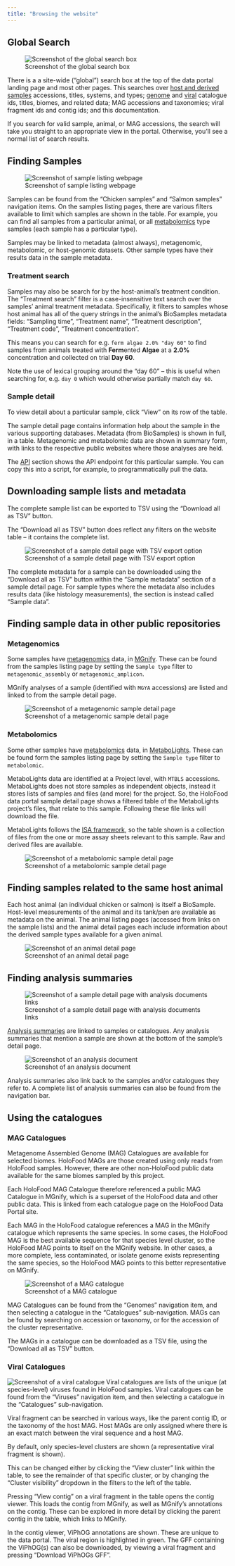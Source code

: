 ```yaml
---
title: "Browsing the website"
---
```


## Global Search
![Screenshot of the global search box](/img/website/global-search.png)

There is a a site-wide ("global") search box at the top of the data portal landing page and most other pages.
This searches over [host and derived samples](datasets.qmd#ena-samples) accessions, titles, systems, and types; [genome](datasets.qmd#metagenome-assembled-genome-mag-catalogues) and [viral](datasets.qmd#viral-fragment-catalogues) catalogue ids, titles, biomes, and related data; MAG accessions and taxonomies; viral fragment ids and contig ids; and this documentation.

If you search for valid sample, animal, or MAG accessions, the search will take you straight to an appropriate view in the portal.
Otherwise, you'll see a normal list of search results.


## Finding Samples
![Screenshot of sample listing webpage](/img/website/find-samples.png)

Samples can be found from the "Chicken samples" and "Salmon samples" navigation items.
On the samples listing pages, there are various filters available to limit which samples are shown in the table.
For example, you can find all samples from a particular animal,
or all [metabolomics](datasets.qmd#metabolights-metabolomics) type samples (each sample has a particular type).

Samples may be linked to metadata (almost always), metagenomic, metabolomic, or host-genomic datasets.
Other sample types have their results data in the sample metadata.

### Treatment search
Samples may also be search for by the host-animal's treatment condition.
The "Treatment search" filter is a case-insensitive text search over the samples’ animal treatment metadata.
Specifically, it filters to samples whose host animal has all of the query strings in the animal's BioSamples metadata fields: "Sampling time", "Treatment name", "Treatment description", "Treatment code", "Treatment concentration".

This means you can search for e.g. `ferm algae 2.0% "day 60"` to find samples from animals treated with **Ferm**ented **Algae** at a **2.0%** concentration and collected on trial **Day 60**.

Note the use of lexical grouping around the "day 60" – this is useful when searching for, e.g. `day 0` which would otherwise partially match `day 60`.

### Sample detail
To view detail about a particular sample, click "View" on its row of the table.

The sample detail page contains information help about the sample in the various supporting databases.
Metadata (from BioSamples) is shown in full, in a table.
Metagenomic and metabolomic data are shown in summary form, with links to the respective public websites where those analyses are held.

The [API](api.ipynb) section shows the API endpoint for this particular sample.
You can copy this into a script, for example, to programmatically pull the data.

## Downloading sample lists and metadata
The complete sample list can be exported to TSV using the "Download all as TSV" button.

:::{.callout-note}
The "Download all as TSV" button does reflect any filters on the website table – it contains the complete list.
:::

![Screenshot of a sample detail page with TSV export option](/img/website/sample-detail.png)

The complete metadata for a sample can be downloaded using the "Download all as TSV" button within the "Sample metadata" section
of a sample detail page.
For sample types where the metadata also includes results data (like histology measurements),
the section is instead called "Sample data".


## Finding sample data in other public repositories
### Metagenomics
Some samples have [metagenomics](datasets.qmd#mgnify-metagenomics) data, in [MGnify](https://www.ebi.ac.uk/metagenomics).
These can be found from the samples listing page by setting the `Sample type` filter to `metagenomic_assembly` or `metagenomic_amplicon`.

MGnify analyses of a sample (identified with `MGYA` accessions) are listed and linked to from the sample detail page.

![Screenshot of a metagenomic sample detail page](/img/website/sample-with-metagenomics.png)

### Metabolomics
Some other samples have [metabolomics](datasets.qmd#metabolights-metabolomics) data, in [MetaboLights](https://www.ebi.ac.uk/metabolights).
These can be found form the samples listing page by setting the `Sample type` filter to `metabolomic`.

MetaboLights data are identified at a Project level, with `MTBLS` accessions.
MetaboLights does not store samples as independent objects, instead it stores lists of samples and files (and more) for the project.
So, the HoloFood data portal sample detail page shows a filtered table of the MetaboLights project's files,
that relate to this sample.
Following these file links will download the file.

MetaboLights follows the [ISA framework](https://isa-tools.org), so the table shown is a collection of files from the one or more assay sheets 
relevant to this sample.
Raw and derived files are available.

![Screenshot of a metabolomic sample detail page](/img/website/sample-with-metabolomics.png)

## Finding samples related to the same host animal
Each host animal (an individual chicken or salmon) is itself a BioSample.
Host-level measurements of the animal and its tank/pen are available as metadata on the animal.
The animal listing pages (accessed from links on the sample lists) and the animal detail pages each include
information about the derived sample types available for a given animal.

![Screenshot of an animal detail page](/img/website/animal-detail.png)


## Finding analysis summaries
![Screenshot of a sample detail page with analysis documents links](/img/website/sample-analysis-summaries.png)

[Analysis summaries](datasets.qmd#summary-analyses) are linked to samples or catalogues.
Any analysis summaries that mention a sample are shown at the bottom of the sample's detail page.

![Screenshot of an analysis document](/img/website/analysis-summary.png)

Analysis summaries also link back to the samples and/or catalogues they refer to.
A complete list of analysis summaries can also be found from the navigation bar.

## Using the catalogues
### MAG Catalogues
Metagenome Assembled Genome (MAG) Catalogues are available for selected biomes.
HoloFood MAGs are those created using only reads from HoloFood samples.
However, there are other non-HoloFood public data available for the same biomes sampled by this project.

Each HoloFood MAG Catalogue therefore referenced a public MAG Catalogue in MGnify,
which is a superset of the HoloFood data and other public data.
This is linked from each catalogue page on the HoloFood Data Portal site.

Each MAG in the HoloFood catalogue references a MAG in the MGnify catalogue which represents the same species.
In some cases, the HoloFood MAG is the best available sequence for that species level cluster, so the HoloFood MAG
points to itself on the MGnify website.
In other cases, a more complete, less contaminated, or isolate genome exists representing the same species,
so the HoloFood MAG points to this better representative on MGnify.

![Screenshot of a MAG catalogue](/img/website/mag-catalogue.png)

MAG Catalogues can be found from the "Genomes" navigation item, and then selecting a catalogue in the "Catalogues" sub-navigation.
MAGs can be found by searching on accession or taxonomy, or for the accession of the cluster representative.

The MAGs in a catalogue can be downloaded as a TSV file, using the "Download all as TSV" button.

### Viral Catalogues
![Screenshot of a viral catalogue](/img/website/viral-catalogue.png)
Viral catalogues are lists of the unique (at species-level) viruses found in HoloFood samples.
Viral catalogues can be found from the "Viruses" navigation item, and then selecting a catalogue in the "Catalogues" sub-navigation.

Viral fragment can be searched in various ways, like the parent contig ID, or the taxonomy of the host MAG.
Host MAGs are only assigned where there is an exact match between the viral sequence and a host MAG.

By default, only species-level clusters are shown (a representative viral fragment is shown).

This can be changed either by clicking the "View cluster" link within the table, to see the remainder of that specific cluster,
or by changing the "Cluster visibility" dropdown in the filters to the left of the table.

Pressing "View contig" on a viral fragment in the table opens the contig viewer.
This loads the contig from MGnify, as well as MGnify's annotations on the contig.
These can be explored in more detail by clicking the parent contig in the table, which links to MGnify.

In the contig viewer, ViPhOG annotations are shown. These are unique to the data portal.
The viral region is highlighted in green.
The GFF containing the ViPhOG(s) can also be downloaded, by viewing a viral fragment and pressing "Download ViPhOGs GFF".